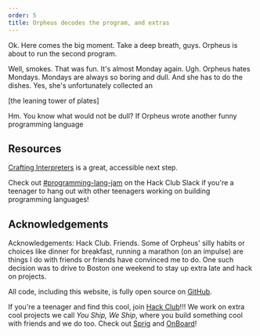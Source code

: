 ```yaml
---
order: 5
title: Orpheus decodes the program, and extras
---
```


Ok. Here comes the big moment. Take a deep breath, guys. Orpheus is about to run the second program.

Well, smokes. That was fun. It's almost Monday again. Ugh. Orpheus hates Mondays. Mondays are always so boring and dull. And she has to do the dishes. Yes, she's unfortunately collected an

[the leaning tower of plates]

Hm. You know what would not be dull? If Orpheus wrote another funny programming language

## Resources

[Crafting Interpreters]() is a great, accessible next step.

Check out [#programming-lang-jam]() on the Hack Club Slack if you're a teenager to hang out with other teenagers working on building programming languages!

## Acknowledgements

Acknowledgements: Hack Club. Friends. Some of Orpheus' silly habits or choices like dinner for breakfast, running a marathon (on an impulse) are things I do with friends or friends have convinced me to do. One such decision was to drive to Boston one weekend to stay up extra late and hack on projects.

All code, including this website, is fully open source on [GitHub]().

If you're a teenager and find this cool, join [Hack Club](https://hackclub.com)!!! We work on extra cool projects we call *You Ship, We Ship*, where you build something cool with friends and we do too. Check out [Sprig](https://sprig.hackclub.com) and [OnBoard](https://onboard.hackclub.com)!
